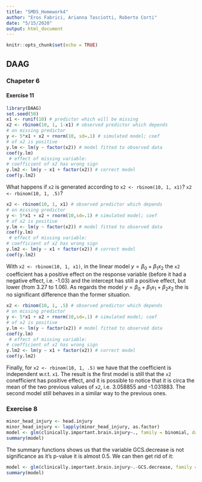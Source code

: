 ```yaml
---
title: "SMDS_Homework4"
author: "Eros Fabrici, Arianna Tasciotti, Roberto Corti"
date: "5/15/2020"
output: html_document
---
```


```r
knitr::opts_chunk$set(echo = TRUE)
```

## DAAG

### Chapeter 6
#### Exercise 11
```r
library(DAAG)
set.seed(50)
x1 <- runif(10) # predictor which will be missing
x2 <- rbinom(10, 1, 1-x1) # observed predictor which depends
# on missing predictor
y <- 5*x1 + x2 + rnorm(10, sd=.1) # simulated model; coef
# of x2 is positive
y.lm <- lm(y ~ factor(x2)) # model fitted to observed data
coef(y.lm)
 # effect of missing variable:
# coefficient of x2 has wrong sign
y.lm2 <- lm(y ~ x1 + factor(x2)) # correct model
coef(y.lm2)

```
What happens if `x2` is generated according to `x2 <- rbinom(10, 1, x1)`?
`x2 <- rbinom(10, 1, .5)`?

```r
x2 <- rbinom(10, 1, x1) # observed predictor which depends
# on missing predictor
y <- 5*x1 + x2 + rnorm(10,sd=.1) # simulated model; coef
# of x2 is positive
y.lm <- lm(y ~ factor(x2)) # model fitted to observed data
coef(y.lm)
 # effect of missing variable:
# coefficient of x2 has wrong sign
y.lm2 <- lm(y ~ x1 + factor(x2)) # correct model
coef(y.lm2)

```
With `x2 <- rbinom(10, 1, x1)`, in the linear model $y = \beta_0+\beta_1x_2$ the `x2` coefficient has a positive effect on the response variable (before it had a negative effect, i.e. -1.03) and the intercept has still a positive effect, but lower (from $3.27$ to $1.06$). As regards the model $y = \beta_0+\beta_1x_1+\beta_2x_2$ the is no significant difference than the former situation.

```r
x2 <- rbinom(10, 1, .5) # observed predictor which depends
# on missing predictor
y <- 5*x1 + x2 + rnorm(10,sd=.1) # simulated model; coef
# of x2 is positive
y.lm <- lm(y ~ factor(x2)) # model fitted to observed data
coef(y.lm)
 # effect of missing variable:
# coefficient of x2 has wrong sign
y.lm2 <- lm(y ~ x1 + factor(x2)) # correct model
coef(y.lm2)
```
Finally, for `x2 <- rbinom(10, 1, .5)` we have that the coefficient is independent w.r.t. `x1`. The result is the first model is still that the `x2` conefficient has positive effect, and it is possible to notice that it is circa the mean of the two previous values of `x2`, i.e. 3.058855 and -1.031883. The second model still behaves in a similar way to the previous ones.

### Exercise 8

```r

minor_head_injury <- head.injury
minor_head_injury <- lapply(minor_head_injury, as.factor)
model <- glm(clinically.important.brain.injury~., family = binomial, data = minor_head_injury)
summary(model)
```
The summary functions shows us that the variable GCS.decrease is not significance as it's p-value it is almost 0.5. We can then get rid of it:

```r
model <- glm(clinically.important.brain.injury~.-GCS.decrease, family = binomial, data = minor_head_injury)
summary(model)
```




